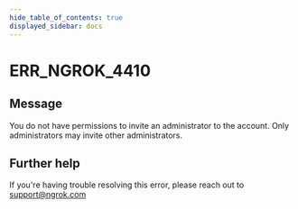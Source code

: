 ```yaml
---
hide_table_of_contents: true
displayed_sidebar: docs
---
```



# ERR_NGROK_4410

## Message

You do not have permissions to invite an administrator to the account. Only administrators may invite other administrators.

<ErrorDetails error="err_ngrok_4410" />

## Further help

If you're having trouble resolving this error, please reach out to [support@ngrok.com](mailto:support@ngrok.com?subject=Help%20with%20ERR_NGROK_4410)
